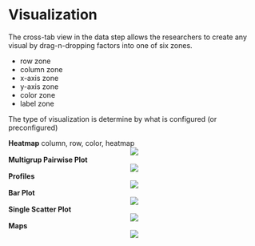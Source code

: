 # Visualization

The cross-tab view in the data step allows the researchers to create any visual by drag-n-dropping factors into one of six zones.

* row zone
* column zone
* x-axis zone
* y-axis zone
* color zone
* label zone

The type of visualization is determine by what is configured (or preconfigured)

__Heatmap__
column, row, color, heatmap
<center> ![](images/heatmap.png) </center>

__Multigrup Pairwise Plot__
<center> ![](images/pairwise.png) </center>

__Profiles__
<center> ![](images/geo.png) </center>

__Bar Plot__
<center> ![](images/debt.png) </center>

__Single Scatter Plot__
<center> ![](images/geo.png) </center>

__Maps__
<center> ![](images/ireland.png) </center>



